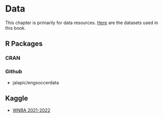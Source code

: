 # Data

This chapter is primarily for data resources. 
[Here](https://github.com/jarad/SportsAnalytics/tree/main/data) are the datasets used in this book.

## R Packages

### CRAN

### Github

- jalapic/engsoccerdata


## Kaggle

- [WNBA 2021-2022](https://www.kaggle.com/datasets/mexwell/women-national-basketball-association-shots)
